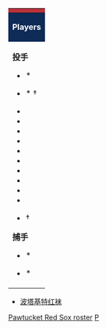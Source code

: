 {| class="toccolours" style="text-align: left;"
|-
! colspan="10" style="background-color: #ba313c; color: #FFFFFF; text-align: center;" | {{Tnavbar-header|'''[[波塔基特红袜]]登录名单'''|Pawtucket Red Sox roster|plain=1|fontcolor=#FFFFFF}}
|-
| colspan="4" style="background-color: #0d2b56; color: #FFFFFF; text-align: center;" | '''Players'''
| colspan="4" style="background-color: #0d2b56; color: #FFFFFF; text-align: center;" | '''Coaches/Other'''
|-
| valign="top" | 
'''投手'''
* {{MLBplayer|23|[[迈克尔·鲍登]]}} *
* {{MLBplayer|44|[[Felix Doubront]]}} * †
* {{MLBplayer|38|[[Brandon Duckworth]]}}
* {{MLBplayer|16|[[Matt Fox]]}}
* {{MLBplayer|34|[[Miguel Gonzalez]]}}
* {{MLBplayer|37|[[Tommy Hottovy]]}}
* {{MLBplayer|46|[[Blake Maxwell]]}}
* {{MLBplayer|&nbsp;7|[[Andrew Miller]]}} 
* {{MLBplayer|21|[[Tony Pena]]}}
* {{MLBplayer|45|[[Jason Rice]]}}
* {{MLBplayer|30|[[Clevelan Santeliz]]}}
* {{MLBplayer|29|[[Kyle Weiland]]}}
* {{MLBplayer|19|[[Randy Williams]]}} †

'''捕手'''
* {{MLBplayer|41|[[Luis Exposito]]}} *
* {{MLBplayer|&nbsp;5|[[Michael McKenry]]}} *

| width="25px" | 
| valign="top" | 

'''內野手'''
* {{MLBplayer|26|[[Lars Anderson]]}} *
* {{MLBplayer|28|[[Brent Dlugach]]}}
* {{MLBplayer|10|[[Jose Iglesias]]}} *
* {{MLBplayer|20|[[Hector Luna]]}}
* {{MLBplayer|11|[[Yamaico Navarro]]}} * †
* {{MLBplayer|&nbsp;3|[[Nate Spears]]}} †
* {{MLBplayer|18|[[Tony Thomas]]}}

'''外野手'''
* {{MLBplayer|17|[[Ronald Bermudez]]}}
* {{MLBplayer|--|[[Zach Daeges]]}} †
* {{MLBplayer|&nbsp;2|[[Ryan Kalish]]}} * †
* {{MLBplayer|--|[[林哲瑄]]}}
* {{MLBplayer|17|[[Juan Carlos Linares]]}} †
* {{MLBplayer|&nbsp;2|[[Wilfred Pichardo]]}}
* {{MLBplayer|24|[[Josh Reddick]]}} *
* {{MLBplayer|12|[[Matt Sheely]]}}

| width="25px" | 
| valign="top" | 



'''总教练'''
* {{MLBplayer|22|[[Arnie Beyeler]]}}
'''教练'''
* {{MLBplayer|21|[[Chili Davis]]}} <small>(hitting)</small>
* {{MLBplayer|13|[[Rich Sauveur]]}} <small>(pitching)</small>


<small>† 伤兵名单<br />
<small>* [[波士顿红袜]]40人名单<br />
<small># Rehab assignment<br />
<span class="plainlinks">[[:en:Pawtucket Red Sox#Current roster|en:Pawtucket Red Sox]]</span>  2011年5月21日更新<br />
|}

<noinclude>
* [[波塔基特红袜]]
[[Category:美國棒球模板|Pawtucket Red Sox roster]]
[[Category:波士頓紅襪|P]]
</noinclude>